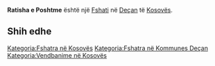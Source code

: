 {{Fshat në Kosovës
 | Emri                = Ratisha e Poshtme
 | EmriAlt                = Doni Ratish,Donji Ratis,Donji Ratiš,Qendresa e Poshtme,Qëndresa e Poshtme,Ratish i Ulte,Ratish i Ultë,Ratisha e Poshtme,Ratishi i Ulet,Ratishi i Ulte,Ratishi i Ultë,Ratishi i Ulët,Raush i Poshtem,Raush i Poshtëm,Доњи Ратиш
 | Emri (Rasa dhanore) = 
 | Figura              = 
 | Shteti              = Kosovës
 | Komuna              = Deçan
 | Kodi postar         = 
 | Sipërfaqja          = 

 | Popullsia           = 

 | Regj. i popullsisë  = 
 | Dend. e popullsisë  = 
 | Faqja zyrtare       = 
 <!--- Koordinatat ----> 
 | Gjerësia            = 42.51944
 | Gjatësia            = 20.39083
 | Lartësia            = 
}}
'''Ratisha e Poshtme''' është një [[Fshati]] në [[Deçan]] të [[Kosovës]].

<!-- == Gjeografia == -->
<!-- == Historia == -->
<!-- == Demografia == -->
== Shih edhe ==
{{Komuna Deçan}}
{{Kosovo-Administrata-Cung}}

[[Kategoria:Fshatra në Kosovës]]
[[Kategoria:Fshatra në Kommunes Deçan]]
[[Kategoria:Vendbanime në Kosovës]]